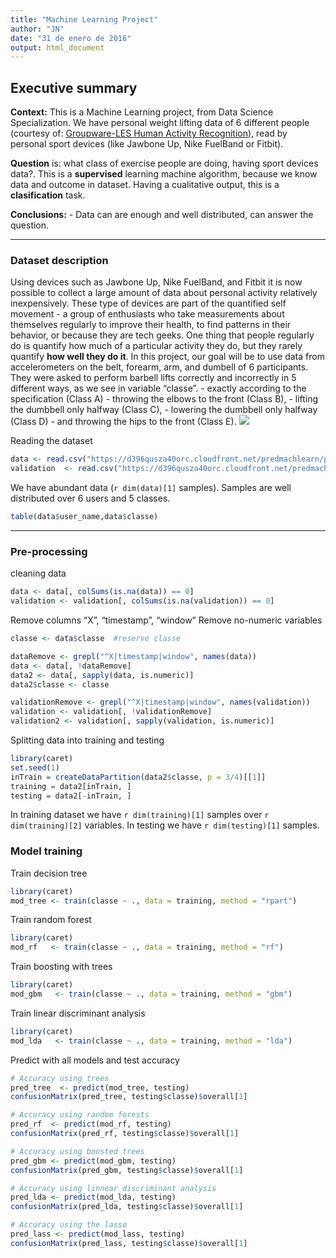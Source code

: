 ```yaml
---
title: "Machine Learning Project"
author: "JN"
date: "31 de enero de 2016"
output: html_document
---
```


## Executive summary

**Context:** 
This is a Machine Learning project, from Data Science Specialization. We have personal weight lifting data of 6 different people (courtesy of: [Groupware-LES Human Activity Recognition](http://groupware.les.inf.puc-rio.br/har)), read by personal sport devices (like Jawbone Up, Nike FuelBand or Fitbit). 

**Question** is: what class of exercise people are doing, having sport devices data?.
This is a **supervised** learning machine algorithm, because we know data and outcome in dataset. Having a cualitative output, this is a **clasification** task.

**Conclusions:** 
 - Data can are enough and well distributed, can answer the question. 

***

### Dataset description
Using devices such as Jawbone Up, Nike FuelBand, and Fitbit it is now possible to collect a large amount of data about personal activity relatively inexpensively. These type of devices are part of the quantified self movement - a group of enthusiasts who take measurements about themselves regularly to improve their health, to find patterns in their behavior, or because they are tech geeks. One thing that people regularly do is quantify how much of a particular activity they do, but they rarely quantify **how well they do it**. 
In this project, our goal will be to use data from accelerometers on the belt, forearm, arm, and dumbell of 6 participants. They were asked to perform barbell lifts correctly and incorrectly in 5 different ways, as we see in variable "classe".
 - exactly according to the specification (Class A)
 - throwing the elbows to the front (Class B), 
 - lifting the dumbbell only halfway (Class C), 
 - lowering the dumbbell only halfway (Class D) 
 - and throwing the hips to the front (Class E).
 ![](./sensors.png) 


Reading the dataset
```r
data <- read.csv("https://d396qusza40orc.cloudfront.net/predmachlearn/pml-training.csv", sep = ",", na.strings = c("", "NA"))
validation  <- read.csv("https://d396qusza40orc.cloudfront.net/predmachlearn/pml-testing.csv", sep = ",", na.strings = c("", "NA"))
```

We have abundant data  (`r dim(data)[1]` samples). Samples are well distributed over 6 users and 5 classes.
```r
table(data$user_name,data$classe)
```



***
### Pre-processing
cleaning data
```r
data <- data[, colSums(is.na(data)) == 0] 
validation <- validation[, colSums(is.na(validation)) == 0] 
```

Remove columns "X", "timestamp", "window"
Remove no-numeric variables
```r
classe <- data$classe  #reserve classe

dataRemove <- grepl("^X|timestamp|window", names(data))
data <- data[, !dataRemove]
data2 <- data[, sapply(data, is.numeric)]
data2$classe <- classe

validationRemove <- grepl("^X|timestamp|window", names(validation))
validation <- validation[, !validationRemove]
validation2 <- validation[, sapply(validation, is.numeric)]
```



Splitting data into training and testing
```r
library(caret)
set.seed(1)
inTrain = createDataPartition(data2$classe, p = 3/4)[[1]]
training = data2[inTrain, ]
testing = data2[-inTrain, ]
```

In training dataset we have `r dim(training)[1]` samples over `r dim(training)[2]` variables. In testing we have `r dim(testing)[1]` samples.



### Model training

Train decision tree
```r
library(caret)
mod_tree <- train(classe ~ ., data = training, method = "rpart")
```

Train random forest
```r
library(caret)
mod_rf   <- train(classe ~ ., data = training, method = "rf") 
```

Train boosting with trees
```r
library(caret)
mod_gbm   <- train(classe ~ ., data = training, method = "gbm")  
```

Train linear discriminant analysis
```r
library(caret)
mod_lda   <- train(classe ~ ., data = training, method = "lda")  
```


Predict with all models and test accuracy
```r
# Accuracy using trees
pred_tree  <- predict(mod_tree, testing)
confusionMatrix(pred_tree, testing$classe)$overall[1]

# Accuracy using random forests
pred_rf  <- predict(mod_rf, testing)
confusionMatrix(pred_rf, testing$classe)$overall[1]

# Accuracy using boosted trees
pred_gbm <- predict(mod_gbm, testing)
confusionMatrix(pred_gbm, testing$classe)$overall[1]

# Accuracy using linnear discriminant analysis
pred_lda <- predict(mod_lda, testing)
confusionMatrix(pred_lda, testing$classe)$overall[1]

# Accuracy using the lasso
pred_lass <- predict(mod_lass, testing)
confusionMatrix(pred_lass, testing$classe)$overall[1]
```


```r

```

